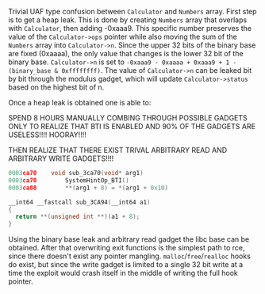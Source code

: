 
Trivial UAF type confusion between `Calculator` and `Numbers` array. First step is to get a heap leak. This is done by creating `Numbers` array that overlaps with `Calculator`,
then adding -0xaaa9. This specific number preserves the value of the `Calculator->ops` pointer while also moving the sum of the `Numbers` array into `Calculator->n`.
Since the upper 32 bits of the binary base are fixed (0xaaaa), the only value that changes is the lower 32 bit of the binary base. `Calculator->n` is set to
`-0xaaa9 - 0xaaaa + 0xaaa9 + 1 - (binary_base & 0xffffffff)`.
The value of `Calculator->n` can be leaked bit by bit through the modulus gadget, which will update `Calculator->status` based on the highest bit of n.

Once a heap leak is obtained one is able to:

SPEND 8 HOURS MANUALLY COMBING THROUGH POSSIBLE GADGETS ONLY TO REALIZE THAT BTI IS ENABLED AND 90% OF THE GADGETS ARE USELESS!!!! HOORAY!!!!

THEN REALIZE THAT THERE EXIST TRIVAL ARBITRARY READ AND ARBITRARY WRITE GADGETS!!!!

```c filename="write gadget" open
0003ca70    void sub_3ca70(void* arg1)
0003ca70        SystemHintOp_BTI()
0003ca88        **(arg1 + 8) = *(arg1 + 0x10)
```

```c filename="read gadget" open
__int64 __fastcall sub_3CA94(__int64 a1)
{
  return **(unsigned int **)(a1 + 8);
}
```

Using the binary base leak and arbitrary read gadget the libc base can be obtained. After that overwriting exit functions is the simplest path to rce, since there doesn't exist any pointer mangling.
`malloc`/`free`/`realloc` hooks do exist, but since the write gadget is limited to a single 32 bit write at a time the exploit would crash itself in the middle of writing the full hook pointer.

```py path="solve.py" open
```
